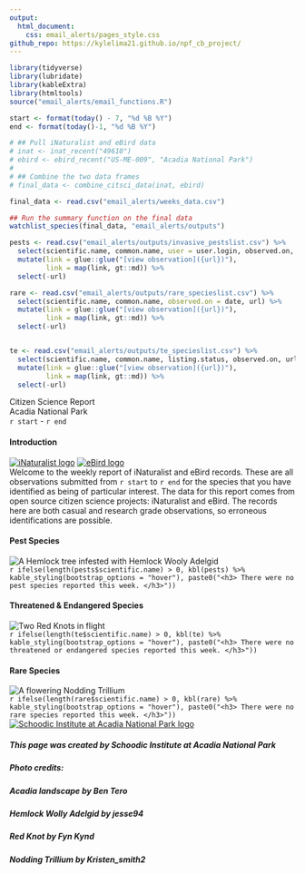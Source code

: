 ```yaml
---
output: 
  html_document:
    css: email_alerts/pages_style.css
github_repo: https://kylelima21.github.io/npf_cb_project/
---
```



```r
library(tidyverse)
library(lubridate)
library(kableExtra)
library(htmltools)
source("email_alerts/email_functions.R")

start <- format(today() - 7, "%d %B %Y")
end <- format(today()-1, "%d %B %Y")

# ## Pull iNaturalist and eBird data
# inat <- inat_recent("49610")
# ebird <- ebird_recent("US-ME-009", "Acadia National Park")
# 
# ## Combine the two data frames
# final_data <- combine_citsci_data(inat, ebird)

final_data <- read.csv("email_alerts/weeks_data.csv")

## Run the summary function on the final data
watchlist_species(final_data, "email_alerts/outputs")

pests <- read.csv("email_alerts/outputs/invasive_pestslist.csv") %>% 
  select(scientific.name, common.name, user = user.login, observed.on, url) %>% 
  mutate(link = glue::glue("[view observation]({url})"),
         link = map(link, gt::md)) %>%
  select(-url)

rare <- read.csv("email_alerts/outputs/rare_specieslist.csv") %>% 
  select(scientific.name, common.name, observed.on = date, url) %>% 
  mutate(link = glue::glue("[view observation]({url})"),
         link = map(link, gt::md)) %>%
  select(-url)


te <- read.csv("email_alerts/outputs/te_specieslist.csv") %>% 
  select(scientific.name, common.name, listing.status, observed.on, url) %>% 
  mutate(link = glue::glue("[view observation]({url})"),
         link = map(link, gt::md)) %>%
  select(-url)

```


<!-- Header -->
<div class = "title-box">
  <div class = "title">
  Citizen Science Report
  </div>
  <div class = "title2">
  Acadia National Park
  </div>
  <div class = "subtitle"> 
  `r start` - `r end`
  </div>
</div>



<!-- Introduction -->
<div class = "intro-box">
  <div class = "body-title-box">
  <i class = "body-box-icon"></i>
  <h4 class = "body-titles"> Introduction </h4>
  </div>
  <div class = "intro-img-box">
  <a href = "https://www.inaturalist.org/"><img src = "email_alerts/img/inat.png" alt = "iNaturalist    logo" class = "inat-logo"></a>
  <a href = "https://ebird.org/"><img src = "email_alerts/img/ebird.png" alt = "eBird logo" class =     "ebird-logo"></a>
  </div>
  <div class = "intro-text">
  Welcome to the weekly report of iNaturalist and eBird records. These are all observations submitted    from `r start` to `r end` for the species that you have identified as being of particular interest.
  The data for this report comes from open source citizen science projects: iNaturalist and eBird. The   records here are both casual and research grade observations, so erroneous identifications are        possible.
  </div>
</div>



<!-- Pests -->
<div class = "pests-box">
  <div class = "body-title-box">
  <i class = "body-box-icon"></i>
  <h4 class = "body-titles"> Pest Species </h4>
  </div>
  <div class = "pests-img-box">
  <img src = "email_alerts/img/hwa.jpeg" alt = "A Hemlock tree infested with Hemlock Wooly Adelgid"     class = "pests-img">
  </div>
  <div class = "pests-table">
  `r ifelse(length(pests$scientific.name) > 0, kbl(pests) %>% kable_styling(bootstrap_options = "hover"), paste0("<h3> There were no pest species reported this week. </h3>"))`
  </div>
</div>



<!-- Threatened and Endangered -->
<div class = "te-box">
  <div class = "body-title-box">
  <i class = "body-box-icon"></i>
  <h4 class = "body-titles"> Threatened & Endangered Species </h4>
  </div>
  <div class = "te-img-box">
  <img src = "email_alerts/img/rekn.jpeg" alt = "Two Red Knots in flight" class = "te-img">
  </div>
  <div class = "te-table">
  `r ifelse(length(te$scientific.name) > 0, kbl(te) %>% kable_styling(bootstrap_options = "hover"), paste0("<h3> There were no threatened or endangered species reported this week. </h3>"))`
  </div>
</div>



<!-- Rare species -->
<div class = "rare-box">
  <div class = "body-title-box">
  <i class = "body-box-icon"></i>
  <h4 class = "body-titles"> Rare Species </h4>
  </div>
  <div class = "rare-img-box">
  <img src = "email_alerts/img/notr.jpeg" alt = "A flowering Nodding Trillium" class = "rare-img">
  </div>
  <div class = "rare-table">
  `r ifelse(length(rare$scientific.name) > 0, kbl(rare) %>% kable_styling(bootstrap_options = "hover"), paste0("<h3> There were no rare species reported this week. </h3>"))`
  </div>
</div>



<!-- Credits -->
<div class = "credits-box">
  <div>
  <a href = "https://schoodicinstitute.org/"><img src = "email_alerts/img/schoodic_horizontal.jpeg"     alt = "Schoodic Institute at Acadia National Park logo" class = "schoodic-img"></a>
  <h5 class = "credits-text"> This page was created by Schoodic Institute at Acadia National Park       </h5>
  </div>
  <div class = "credits-text">
  <h5> Photo credits: </h5>
  <h5> Acadia landscape by Ben Tero </h5>
  <h5> Hemlock Wolly Adelgid by jesse94 </h5>
  <h5> Red Knot by Fyn Kynd </h5>
  <h5> Nodding Trillium by Kristen_smith2 </h5>
  </div>
</div>
